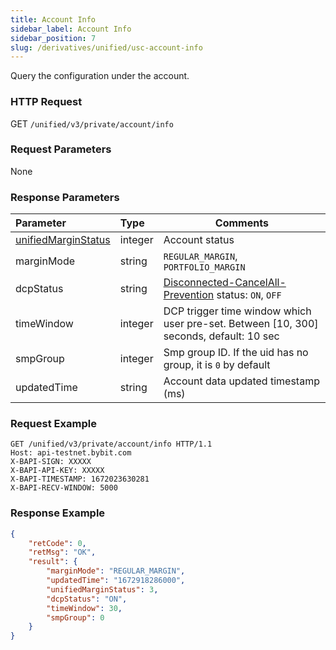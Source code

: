 ```yaml
---
title: Account Info
sidebar_label: Account Info
sidebar_position: 7
slug: /derivatives/unified/usc-account-info
---
```

Query the configuration under the account.

### HTTP Request
GET `/unified/v3/private/account/info`

### Request Parameters
None

### Response Parameters
| Parameter | Type | Comments|
|:----- |:-----|----- |
|[unifiedMarginStatus](../enum#unifiedmarginstatus) |integer |Account status |
|marginMode |string |`REGULAR_MARGIN`, `PORTFOLIO_MARGIN`|
|dcpStatus |string |[Disconnected-CancelAll-Prevention](dcp#) status: `ON`, `OFF`|
|timeWindow |integer |DCP trigger time window which user pre-set. Between [10, 300] seconds, default: 10 sec|
|smpGroup |integer |Smp group ID. If the uid has no group, it is `0` by default |
|updatedTime |string |Account data updated timestamp (ms)|

### Request Example

```http
GET /unified/v3/private/account/info HTTP/1.1
Host: api-testnet.bybit.com
X-BAPI-SIGN: XXXXX
X-BAPI-API-KEY: XXXXX
X-BAPI-TIMESTAMP: 1672023630281
X-BAPI-RECV-WINDOW: 5000
```

### Response Example

```json
{
    "retCode": 0,
    "retMsg": "OK",
    "result": {
        "marginMode": "REGULAR_MARGIN",
        "updatedTime": "1672918286000",
        "unifiedMarginStatus": 3,
        "dcpStatus": "ON",
        "timeWindow": 30,
        "smpGroup": 0
    }
}
```